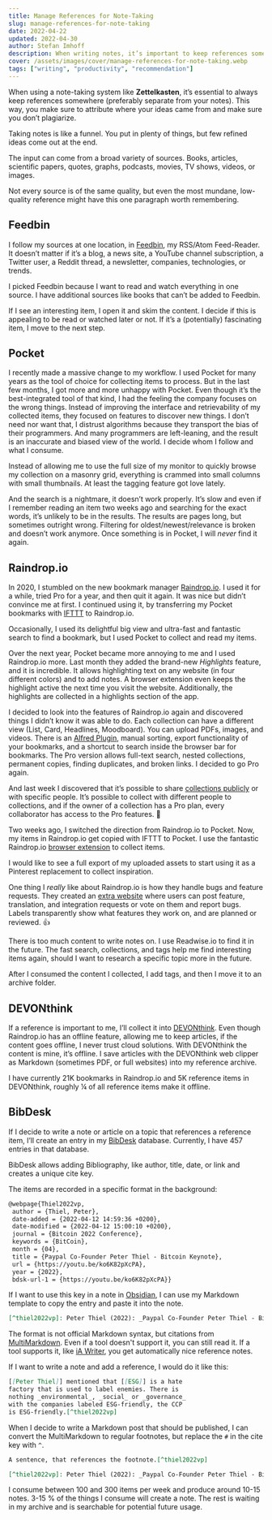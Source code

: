 ```yaml
---
title: Manage References for Note-Taking
slug: manage-references-for-note-taking
date: 2022-04-22
updated: 2022-04-30
author: Stefan Imhoff
description: When writing notes, it’s important to keep references somewhere to make sure our ideas are backed up, and we can quote the source accordingly. This is how I work with my references.
cover: /assets/images/cover/manage-references-for-note-taking.webp
tags: ["writing", "productivity", "recommendation"]
---
```


When using a note-taking system like **Zettelkasten**, it’s essential to always keep references somewhere (preferably separate from your notes). This way, you make sure to attribute where your ideas came from and make sure you don’t plagiarize.

Taking notes is like a funnel. You put in plenty of things, but few refined ideas come out at the end.

The input can come from a broad variety of sources. Books, articles, scientific papers, quotes, graphs, podcasts, movies, TV shows, videos, or images.

Not every source is of the same quality, but even the most mundane, low-quality reference might have this one paragraph worth remembering.

## Feedbin

I follow my sources at one location, in [Feedbin](https://feedbin.com/), my RSS/Atom Feed-Reader. It doesn’t matter if it’s a blog, a news site, a YouTube channel subscription, a Twitter user, a Reddit thread, a newsletter, companies, technologies, or trends.

I picked Feedbin because I want to read and watch everything in one source. I have additional sources like books that can’t be added to Feedbin.

If I see an interesting item, I open it and skim the content. I decide if this is appealing to be read or watched later or not. If it’s a (potentially) fascinating item, I move to the next step.

## Pocket

I recently made a massive change to my workflow. I used Pocket for many years as the tool of choice for collecting items to process. But in the last few months, I got more and more unhappy with Pocket. Even though it’s the best-integrated tool of that kind, I had the feeling the company focuses on the wrong things. Instead of improving the interface and retrievability of my collected items, they focused on features to discover new things. I don’t need nor want that, I distrust algorithms because they transport the bias of their programmers. And many programmers are left-leaning, and the result is an inaccurate and biased view of the world. I decide whom I follow and what I consume.

Instead of allowing me to use the full size of my monitor to quickly browse my collection on a masonry grid, everything is crammed into small columns with small thumbnails. At least the tagging feature got love lately.

And the search is a nightmare, it doesn’t work properly. It’s slow and even if I remember reading an item two weeks ago and searching for the exact words, it’s unlikely to be in the results. The results are pages long, but sometimes outright wrong. Filtering for oldest/newest/relevance is broken and doesn’t work anymore. Once something is in Pocket, I will _never_ find it again.

## Raindrop.io

In 2020, I stumbled on the new bookmark manager [Raindrop.io](https://raindrop.io/). I used it for a while, tried Pro for a year, and then quit it again. It was nice but didn’t convince me at first. I continued using it, by transferring my Pocket bookmarks with [IFTTT](https://ifttt.com/) to Raindrop.io.

Occasionally, I used its delightful big view and ultra-fast and fantastic search to find a bookmark, but I used Pocket to collect and read my items.

Over the next year, Pocket became more annoying to me and I used Raindrop.io more. Last month they added the brand-new _Highlights_ feature, and it is incredible. It allows highlighting text on any website (in four different colors) and to add notes. A browser extension even keeps the highlight active the next time you visit the website. Additionally, the highlights are collected in a highlights section of the app.

I decided to look into the features of Raindrop.io again and discovered things I didn’t know it was able to do. Each collection can have a different view (List, Card, Headlines, Moodboard). You can upload PDFs, images, and videos. There is an [Alfred Plugin](https://www.packal.org/workflow/search-raindropio), manual sorting, export functionality of your bookmarks, and a shortcut to search inside the browser bar for bookmarks. The Pro version allows full-text search, nested collections, permanent copies, finding duplicates, and broken links. I decided to go Pro again.

And last week I discovered that it’s possible to share [collections publicly](https://raindrop.io/kogakure) or with specific people. It’s possible to collect with different people to collections, and if the owner of a collection has a Pro plan, every collaborator has access to the Pro features. 🤩

Two weeks ago, I switched the direction from Raindrop.io to Pocket. Now, my items in Raindrop.io get copied with IFTTT to Pocket. I use the fantastic Raindrop.io [browser extension](https://raindrop.io/download) to collect items.

I would like to see a full export of my uploaded assets to start using it as a Pinterest replacement to collect inspiration.

One thing I _really_ like about Raindrop.io is how they handle bugs and feature requests. They created an [extra website](https://better.raindrop.io/) where users can post feature, translation, and integration requests or vote on them and report bugs. Labels transparently show what features they work on, and are planned or reviewed. 👍

There is too much content to write notes on. I use Readwise.io to find it in the future. The fast search, collections, and tags help me find interesting items again, should I want to research a specific topic more in the future.

After I consumed the content I collected, I add tags, and then I move it to an archive folder.

## DEVONthink

If a reference is important to me, I’ll collect it into [DEVONthink](https://devontechnologies.com/apps/devonthink). Even though Raindrop.io has an offline feature, allowing me to keep articles, if the content goes offline, I never trust cloud solutions. With DEVONthink the content is mine, it’s offline. I save articles with the DEVONthink web clipper as Markdown (sometimes PDF, or full websites) into my reference archive.

I have currently 21K bookmarks in Raindrop.io and 5K reference items in DEVONthink, roughly ¼ of all reference items make it offline.

## BibDesk

If I decide to write a note or article on a topic that references a reference item, I’ll create an entry in my [BibDesk](https://bibdesk.sourceforge.io/) database. Currently, I have 457 entries in that database.

BibDesk allows adding Bibliography, like author, title, date, or link and creates a unique cite key.

The items are recorded in a specific format in the background:

```tex
@webpage{Thiel2022vp,
 author = {Thiel, Peter},
 date-added = {2022-04-12 14:59:36 +0200},
 date-modified = {2022-04-12 15:00:10 +0200},
 journal = {Bitcoin 2022 Conference},
 keywords = {BitCoin},
 month = {04},
 title = {Paypal Co-Founder Peter Thiel - Bitcoin Keynote},
 url = {https://youtu.be/ko6K82pXcPA},
 year = {2022},
 bdsk-url-1 = {https://youtu.be/ko6K82pXcPA}}
```

If I want to use this key in a note in [Obsidian](https://obsidian.md/), I can use my Markdown template to copy the entry and paste it into the note.

```md
[^thiel2022vp]: Peter Thiel (2022): _Paypal Co-Founder Peter Thiel - Bitcoin Keynote_, <https://youtu.be/ko6K82pXcPA>.
```

The format is not official Markdown syntax, but citations from [MultiMarkdown](https://rawgit.com/fletcher/MultiMarkdown-6-Syntax-Guide/master/index.html). Even if a tool doesn't support it, you can still read it. If a tool supports it, like [iA Writer](https://ia.net/writer), you get automatically nice reference notes.

If I want to write a note and add a reference, I would do it like this:

```md
[[Peter Thiel]] mentioned that [[ESG]] is a hate
factory that is used to label enemies. There is
nothing _environmental_, _social_ or _governance_
with the companies labeled ESG-friendly, the CCP
is ESG-friendly.[^thiel2022vp]
```

When I decide to write a Markdown post that should be published, I can convert the MultiMarkdown to regular footnotes, but replace the `#` in the cite key with `^`.

```md
A sentence, that references the footnote.[^thiel2022vp]

[^thiel2022vp]: Peter Thiel (2022): _Paypal Co-Founder Peter Thiel - Bitcoin Keynote_, <https://youtu.be/ko6K82pXcPA>.
```

I consume between 100 and 300 items per week and produce around 10-15 notes. 3-15 % of the things I consume will create a note. The rest is waiting in my archive and is searchable for potential future usage.
